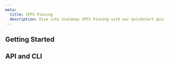 ```yaml
---
meta:
  title: IPFS Pinning
  description: Dive into Scaleway IPFS Pinning with our quickstart guides, how-tos, tutorials and more.
---
```


<ProductHeader
   productName="IPFS Pinning"
   productLogo="ipfsPinningWire"
   description="IPFS Pinning is a decentralized protocol for sharing and permanently storing content from the public IPFS network on a Scaleway-owned node."
   url="/labs/ipfs-pinning/quickstart/"
   label="IPFS Pinning Quickstart"
/>

## Getting Started

<Grid>
    <SummaryCard
        title="Quickstart"
        icon="rocket"
        description="Learn how to pin and retrieve your data in a few steps."
        label="View Quickstart"
        url="/labs/ipfs-pinning/quickstart/"
    />
    <SummaryCard
        title="Concepts"
        icon="info"
        description="Core concepts that give you a better understanding of IPFS Pinning."
        label="View Concepts"
        url="/labs/ipfs-pinning/concepts/"
    />
    <SummaryCard
        title="How-Tos"
        icon="help-circle-outline"
        description="Learn how to use IPFS Pinning via the Scaleway console."
        label="View How-Tos"
        url="/labs/ipfs-pinning/how-to/"
    />
    <SummaryCard
        title="Additional content"
        icon="book-open-outline"
        description="Check out in-depth information about IPFS Pinning."
        label="View Additional resources"
        url="/labs/ipfs-pinning/reference-content/"
    />
</Grid>


## API and CLI

<Grid>
    <DefaultCard
        title="Getting started with Scaleway IPFS using CLI"
        url="/labs/ipfs-pinning/api-cli/getting-started-with-ipfs-cli/"
        label="Read more"
    />
    <DefaultCard
        title="Volume operations with the Scaleway API/CLI"
        url="/labs/ipfs-pinning/api-cli/volumes-operations/"
        label="Read more"
    />
    <DefaultCard
        title="Pinning operations with Scaleway CLI"
        url="/labs/ipfs-pinning/api-cli/pin-operations/"
        label="Read more"
    />
    <DefaultCard
        title="Using Scaleway IPFS Pinning from Kubo CLI"
        url="/labs/ipfs-pinning/api-cli/ipfs-cli/"
        label="Read more"
    />
</Grid>

<ClickableBanner
    productLogo="cliWire"
    title="IPFS Pinning service API"
    description="Manage your data with IPFS Pinning using the Scaleway API."
    url="https://www.scaleway.com/en/developers/api/ipfs/"
    label="Go to IPFS Pinning service API"
/>
